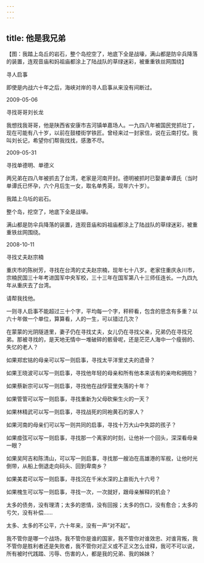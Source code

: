 ```yaml
---
---
---
```

title: 他是我兄弟
---






【图：我踏上岛丘的岩石，整个岛挖空了，地底下全是战壕，满山都是防伞兵降落的装置，连观音庙和妈祖庙都涂上了陆战队的草绿迷彩，被重重铁丝网围绕】

寻人启事

即使是内战六十年之后，海峡对岸的寻人启事从来没有间断过。

2009-05-06

寻找哥哥刘长龙

我想找我哥哥，他是陕西省安康市吉河镇单嘉场人。一九四八年被国民党抓壮丁，现在可能有八十岁，以前在鼓楼街学铁匠。曾经来过一封家信，说在云南打仗。我叫刘长记，希望你们帮我找找，感激不尽。

2009-05-31

寻找单德明、单德义

两兄弟在四八年被抓去了台湾，老家是河南开封。德明被抓时已娶妻单谭氏（当时单谭氏已怀孕，六个月后生一女，取名单秀英，现年六十岁）。

我踏上乌坵的岩石。

整个岛，挖空了，地底下全是战壕。

满山都是防伞兵降落的装置，连观音庙和妈祖庙都涂上了陆战队的草绿迷彩，被重重铁丝网围绕。

2008-10-11

寻找丈夫赵宗楠

重庆市的陈树芳，寻找在台湾的丈夫赵宗楠，现年七十八岁。老家住重庆永川市，宗楠民国三十年考进国军中央军校，三十三年在国军第八十三师任连长。一九四九年从重庆去了台湾。

请帮我找他。

一则寻人启事不能超过三十个字，平均每一个字，秤秤看，包含的思念有多重？以六十年做一个单位，算算看，人的一生，可以错过几次？

在蒙蒙的光阴隧道里，妻子仍在寻找丈夫，女儿仍在寻找父亲，兄弟仍在寻找兄弟。那被寻找的，是天地无情中一堆破碎的骸骨呢，还是茫茫人海中一个瘦弱的、失忆的老人？

如果郑宏铭的母亲可以写一则启事，寻找太平洋里丈夫的遗骨？

如果王晓波可以写一则启事，寻找他年轻的母亲和所有他本来该有的亲吻和拥抱？

如果蔡新宗可以写一则启事，寻找他在战俘营里失落的十年？

如果管管可以写一则启事，寻找重新为父母砍柴生火的一天？

如果林精武可以写一则启事，寻找战死的同袍黄石的家人？

如果河南的母亲们可以写一则共同的启事，寻找十万大山中失踪的孩子？

如果痖弦可以写一则启事，寻找那一个离家的时刻，让他补一个回头，深深看母亲一眼？

如果吴阿吉和陈清山，可以写一则启事，寻找那一艘泊在高雄港的军舰，让他时光倒带，从船上倒退走向码头、回到卑南乡？

如果美君可以写一则启事，寻找沉在千米水深的上直街九十六号？

如果槐生可以写一则启事，寻找一次，一次就好，跟母亲解释的机会？

太多的债务，没有理清；太多的恩情，没有回报；太多的伤口，没有愈合；太多的亏欠，没有补偿……

太多、太多的不公平，六十年来，没有一声“对不起”。

我不管你是哪一个战场，我不管你是谁的国家，我不管你对谁效忠、对谁背叛，我不管你是胜利者还是失败者，我不管你对正义或不正义怎么诠释，我可不可以说，所有被时代践踏、污辱、伤害的人，都是我的兄弟、我的姊妹？